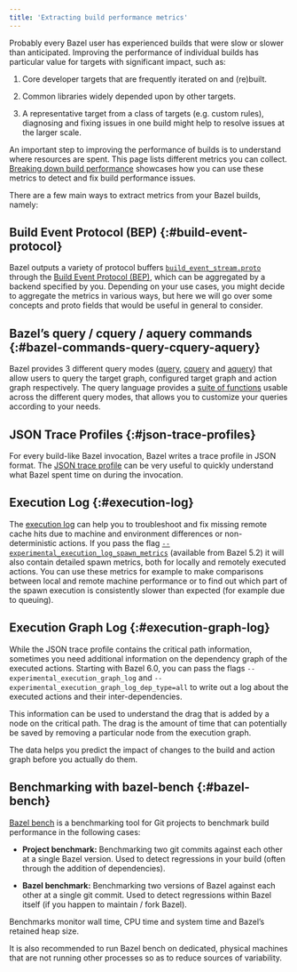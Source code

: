 ```yaml
---
title: 'Extracting build performance metrics'
---
```


Probably every Bazel user has experienced builds that were slow or slower than
anticipated. Improving the performance of individual builds has particular value
for targets with significant impact, such as:

1. Core developer targets that are frequently iterated on and (re)built.

2. Common libraries widely depended upon by other targets.

3. A representative target from a class of targets (e.g. custom rules),
  diagnosing and fixing issues in one build might help to resolve issues at the
  larger scale.

An important step to improving the performance of builds is to understand where
resources are spent. This page lists different metrics you can collect.
[Breaking down build performance](/versions/8.3.0/configure/build-performance-breakdown) showcases
how you can use these metrics to detect and fix build performance issues.

There are a few main ways to extract metrics from your Bazel builds, namely:

## Build Event Protocol (BEP) {:#build-event-protocol}

Bazel outputs a variety of protocol buffers
[`build_event_stream.proto`](https://github.com/bazelbuild/bazel/blob/master/src/main/java/com/google/devtools/build/lib/buildeventstream/proto/build_event_stream.proto)
through the [Build Event Protocol (BEP)](/versions/8.3.0/remote/bep), which
can be aggregated by a backend specified by you. Depending on your use cases,
you might decide to aggregate the metrics in various ways, but here we will go
over some concepts and proto fields that would be useful in general to consider.

## Bazel’s query / cquery / aquery commands {:#bazel-commands-query-cquery-aquery}

Bazel provides 3 different query modes ([query](/versions/8.3.0/query/quickstart),
[cquery](/versions/8.3.0/query/cquery) and [aquery](/versions/8.3.0/query/aquery)) that allow users
to query the target graph, configured target graph and action graph
respectively. The query language provides a
[suite of functions](/versions/8.3.0/query/language#functions) usable across the different
query modes, that allows you to customize your queries according to your needs.

## JSON Trace Profiles {:#json-trace-profiles}

For every build-like Bazel invocation, Bazel writes a trace profile in JSON
format. The [JSON trace profile](/versions/8.3.0/advanced/performance/json-trace-profile) can
be very useful to quickly understand what Bazel spent time on during the
invocation.

## Execution Log {:#execution-log}

The [execution log](/versions/8.3.0/remote/cache-remote) can help you to troubleshoot and fix
missing remote cache hits due to machine and environment differences or
non-deterministic actions. If you pass the flag
[`--experimental_execution_log_spawn_metrics`](/versions/8.3.0/reference/command-line-reference#flag--experimental_execution_log_spawn_metrics)
(available from Bazel 5.2) it will also contain detailed spawn metrics, both for
locally and remotely executed actions. You can use these metrics for example to
make comparisons between local and remote machine performance or to find out
which part of the spawn execution is consistently slower than expected (for
example due to queuing).

## Execution Graph Log {:#execution-graph-log}

While the JSON trace profile contains the critical path information, sometimes
you need additional information on the dependency graph of the executed actions.
Starting with Bazel 6.0, you can pass the flags
`--experimental_execution_graph_log` and
`--experimental_execution_graph_log_dep_type=all` to write out a log about the
executed actions and their inter-dependencies.

This information can be used to understand the drag that is added by a node on
the critical path. The drag is the amount of time that can potentially be saved
by removing a particular node from the execution graph.

The data helps you predict the impact of changes to the build and action graph
before you actually do them.

## Benchmarking with bazel-bench {:#bazel-bench}

[Bazel bench](https://github.com/bazelbuild/bazel-bench) is a
benchmarking tool for Git projects to benchmark build performance in the
following cases:

* **Project benchmark:** Benchmarking two git commits against each other at a
 single Bazel version. Used to detect regressions in your build (often through
 the addition of dependencies).

* **Bazel benchmark:** Benchmarking two versions of Bazel against each other at
 a single git commit. Used to detect regressions within Bazel itself (if you
 happen to maintain / fork Bazel).

Benchmarks monitor wall time, CPU  time and system time and Bazel’s retained
heap size.

It is also recommended to run Bazel bench on dedicated, physical machines that
are not running other processes so as to reduce sources of variability.
